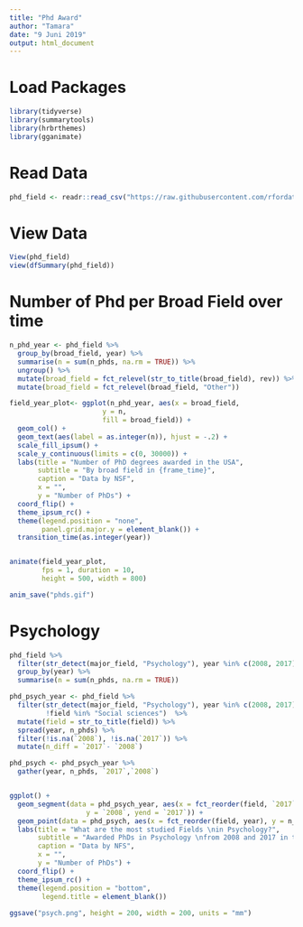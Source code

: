 ---
title: "Phd Award"
author: "Tamara"
date: "9 Juni 2019"
output: html_document
---

# Load Packages
```{r}
library(tidyverse)
library(summarytools)
library(hrbrthemes)
library(gganimate)
```

# Read Data
```{r}
phd_field <- readr::read_csv("https://raw.githubusercontent.com/rfordatascience/tidytuesday/master/data/2019/2019-02-19/phd_by_field.csv")
```

# View Data
```{r error = FALSE}
View(phd_field)
view(dfSummary(phd_field))
```

# Number of Phd per Broad Field over time
```{r warning = FALSE}
n_phd_year <- phd_field %>%
  group_by(broad_field, year) %>% 
  summarise(n = sum(n_phds, na.rm = TRUE)) %>% 
  ungroup() %>%
  mutate(broad_field = fct_relevel(str_to_title(broad_field), rev)) %>%
  mutate(broad_field = fct_relevel(broad_field, "Other"))

field_year_plot<- ggplot(n_phd_year, aes(x = broad_field,
                       y = n, 
                       fill = broad_field)) +
  geom_col() +
  geom_text(aes(label = as.integer(n)), hjust = -.2) +
  scale_fill_ipsum() +
  scale_y_continuous(limits = c(0, 30000)) +
  labs(title = "Number of PhD degrees awarded in the USA",
       subtitle = "By broad field in {frame_time}",
       caption = "Data by NSF",
       x = "",
       y = "Number of PhDs") +
  coord_flip() +
  theme_ipsum_rc() +
  theme(legend.position = "none",
        panel.grid.major.y = element_blank()) +
  transition_time(as.integer(year)) 


animate(field_year_plot, 
        fps = 1, duration = 10, 
        height = 500, width = 800)

anim_save("phds.gif")
```

# Psychology
```{r}
phd_field %>%
  filter(str_detect(major_field, "Psychology"), year %in% c(2008, 2017))  %>%
  group_by(year) %>%
  summarise(n = sum(n_phds, na.rm = TRUE))

phd_psych_year <- phd_field %>%
  filter(str_detect(major_field, "Psychology"), year %in% c(2008, 2017),
         !field %in% "Social sciences")  %>%
  mutate(field = str_to_title(field)) %>%
  spread(year, n_phds) %>%
  filter(!is.na(`2008`), !is.na(`2017`)) %>%
  mutate(n_diff = `2017`- `2008`) 

phd_psych <- phd_psych_year %>%
  gather(year, n_phds, `2017`,`2008`)


ggplot() +
  geom_segment(data = phd_psych_year, aes(x = fct_reorder(field, `2017`), xend = field, 
                   y = `2008`, yend = `2017`)) +
  geom_point(data = phd_psych, aes(x = fct_reorder(field, year), y = n_phds, color = as.factor(year) ))+
  labs(title = "What are the most studied Fields \nin Psychology?",
       subtitle = "Awarded PhDs in Psychology \nfrom 2008 and 2017 in the US",
       caption = "Data by NFS",
       x = "",
       y = "Number of PhDs") +
  coord_flip() +
  theme_ipsum_rc() +
  theme(legend.position = "bottom",
        legend.title = element_blank())
  
ggsave("psych.png", height = 200, width = 200, units = "mm")

```







